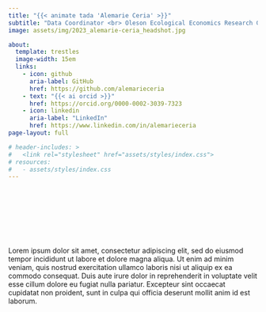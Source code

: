 ```yaml
---
title: "{{< animate tada 'Alemarie Ceria' >}}"
subtitle: "Data Coordinator <br> Oleson Ecological Economics Research Group"
image: assets/img/2023_alemarie-ceria_headshot.jpg

about:
  template: trestles
  image-width: 15em
  links:
    - icon: github
      aria-label: GitHub
      href: https://github.com/alemarieceria
    - text: "{{< ai orcid >}}"
      href: https://orcid.org/0000-0002-3039-7323
    - icon: linkedin
      aria-label: "LinkedIn"
      href: https://www.linkedin.com/in/alemarieceria
page-layout: full

# header-includes: >
#   <link rel="stylesheet" href="assets/styles/index.css">
# resources:
#   - assets/styles/index.css
---
```


<br><br><br><br><br><br><br>
Lorem ipsum dolor sit amet, consectetur adipiscing elit, sed do eiusmod tempor incididunt ut labore et dolore magna aliqua. Ut enim ad minim veniam, quis nostrud exercitation ullamco laboris nisi ut aliquip ex ea commodo consequat. Duis aute irure dolor in reprehenderit in voluptate velit esse cillum dolore eu fugiat nulla pariatur. Excepteur sint occaecat cupidatat non proident, sunt in culpa qui officia deserunt mollit anim id est laborum.